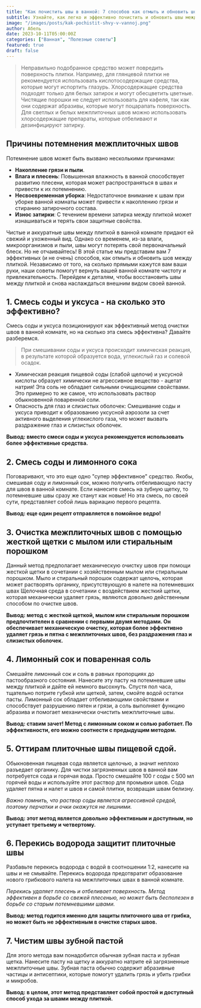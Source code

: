 ```yaml
---
title: "Как почистить швы в ванной: 7 способов как отмыть и обновить шов между плиткой"
subtitle: Узнайте, как легко и эффективно почистить и обновить швы между плиткой в вашей ванной комнате. Советы по ремонту и восстановлению межплиточных швов для идеальной ванной без грязи и плесени.
image: "/images/posts/kak-pochistit-shvy-v-vannoj.png"
author: Абель
date: 2023-10-11T05:00:00Z
categories: ["Ванная", "Полезные советы"]
featured: true
draft: false
---
```


<Blockquote name="Хозяйке на заметку">
  Неправильно подобранное средство может повредить поверхность плитки. Например,
  для глянцевой плитки не рекомендуется использовать кислотосодержащие средства,
  которые могут испортить глазурь. Хлорсодержащие средства подходят только для
  белых затирок и могут обесцветить цветные. Чистящие порошки не следует
  использовать для кафеля, так как они содержат абразивы, которые могут
  поцарапать поверхность. Для светлых и белых межплиточных швов можно
  использовать хлорсодержащие препараты, которые отбеливают и дезинфицируют
  затирку.
</Blockquote>

## Причины потемнения межплиточных швов

Потемнение швов может быть вызвано несколькими причинами:

- **Накопление грязи и пыли**.
- **Влага и плесень**: Повышенная влажность в ванной способствует развитию плесени, которая может распространяться в швах и привести к их потемнению.
- **Несвоевременная уборка**: Недостаточное внимание к швам при уборке ванной комнаты может привести к накоплению грязи и стиранию затирочного состава.
- **Износ затирки**: С течением времени затирка между плиткой может изнашиваться и терять свои защитные свойства.

Чистые и аккуратные швы между плиткой в ванной комнате придают ей свежий и ухоженный вид. Однако со временем, из-за влаги, микроорганизмов и пыли, швы могут потерять свой первоначальный блеск. Но не отчаивайтесь! В этой статье мы представим вам 7 эффективных (и не очень) способов, как отмыть и обновить шов между плиткой. Независимо от того, на сколько прямыми кажутся вам ваши руки, наши советы помогут вернуть вашей ванной комнате чистоту и привлекательность. Перейдем к деталям, чтобы восстановить швы между плиткой и снова наслаждаться внешним видом своей ванной.

## 1. Смесь соды и уксуса - на сколько это эффективно?

Смесь соды и уксуса позиционируют как эффективный метод очистки швов в ванной комнате, но на сколько эта смесь эффективна? Давайте разберемся.

<Blockquote name="Школьный курс химии 8 класс">
  При смешивании соды и уксуса происходит химическая реакция, в результате
  которой образуется вода, углекислый газ и солевой осадок.
</Blockquote>

- Химическая реакция пищевой соды (слабой щелочи) и уксусной кислоты образует химически не агрессивное вещество - ацетат натрия! Эта соль не обладает сильными очищающими свойствами. Это примерно то же самое, что использовать раствор обыкновенной поваренной соли.
- Опасность для глаз и слизистых оболочек: Смешивание соды и уксуса приводит к образованию уксусной аэрозоли за счет активного выделения углекислого газа, что может вызвать раздражение глаз и слизистых оболочек.

**Вывод: вместо смеси соды и уксуса рекомендуется использовать более эффективные средства.**

## 2. Смесь соды и лимонного сока

Поговаривают, что это еще одно "супер эффективное" средство. Якобы, смешивая соду и лимонный сок, можно получить отбеливающую пасту для швов в ванной комнате. Если нанесите смесь на зубную щетку, то потемневшие швы сразу же станут как новые! Но эта смесь, по своей сути, представляет собой лишь вариацию первого рецепта.

**Вывод: еще один рецепт отправляется в помойное ведро!**

## 3. Очистка межплиточных швов с помощью жесткой щетки с мылом или стиральным порошком

Данный метод предполагает механическую очистку швов при помощи жесткой щетки в сочетании с хозяйственным мылом или стиральным порошком. Мыло и стиральный порошок содержат щелочь, которая может растворять органику, присутствующую в налете на потемневших швах Щелочная среда в сочетании с воздействием жесткий щетки, которая механически удаляет грязь, являются довольно действенным способом по очистке швов.

**Вывод: метод с жесткой щеткой, мылом или стиральным порошком предпочтителен в сравнении с первыми двумя методами. Он обеспечивает механическую очистку, которая более эффективно удаляет грязь и пятна с межплиточных швов, без раздражения глаз и слизистых оболочек.**

## 4. Лимонный сок и поваренная соль

Смешайте лимонный сок и соль в равных пропорциях до пастообразного состояния. Нанесите эту пасту на потемневшие швы между плиткой и дайте ей немного высохнуть. Спустя пол часа, тщательно потрите губкой или щеткой, затем, смойте водой остатки пасты. Лимонный сок обладает отбеливающими свойствами и способствует разрушению пятен и грязи, а соль выполняет функцию абразива и помогает механически очистить межплиточные швы.

**Вывод: ставим зачет! Метод с лимонным соком и солью работает. По эффективности, его можно соотнести с предыдущим методом.**

## 5. Оттирам плиточные швы пищевой сдой.

Обыкновенная пищевая сода является щелочью, а значит неплохо разъедает органику. Для чистки загрязненных швов в ванной вам потребуется сода и горячая вода. Просто смешайте 100 г соды с 500 мл горячей воды и используйте этот раствор для промывки швов. Сода удаляет пятна и налет и швов и самой плитки, возвращая швам белизну.

_Важно помнить, что раствор соды является агрессивной средой, поэтому перчатки и очки окажутся не лишними._

**Вывод: этот метод является довольно эффективным и доступным, но уступает третьему и четвертому.**

## 6. Перекись водорода защитит плиточные швы

Разбавьте перекись водорода с водой в соотношении 1:2, нанесите на швы и не смывайте. Перекись водорода предотвратит образование нового грибкового налета на межплиточных швах в ванной комнате.

_Перекись удаляет плесень и отбеливает поверхность. Метод эффективен в борьбе со свежей плесенью, но может быть бесполезен в борьбе со старым потемневшими швами._

**Вывод: метод годится именно для защиты плиточного шва от грибка, но может быть не эффективным в очистке старых швов.**

## 7. Чистим швы зубной пастой

Для этого метода вам понадобится обычная зубная паста и зубная щетка. Нанесите пасту на щетку и аккуратно натрите ей загрязненные межплиточные швы. Зубная паста обычно содержит абразивные частицы и антисептики, которые помогут удалить грязь и убить грибки и микробов.

**Вывод: в целом, этот метод представляет собой простой и доступный способ ухода за швами между плиткой.**
